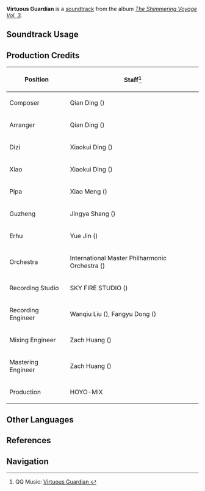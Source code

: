 {{Soundtrack Infobox
|image          = The Shimmering Voyage Vol 3.png
|album          = The Shimmering Voyage Vol. 3
|disc           = 3
|number         = 67
|featured       = 
|featured2      = 
|featured3      = 
|featured_disc  = 
|featured_disc2 = 
|featured_disc3 = 
|youtube_id     = 5UkCjjXQsfw
|spotify_id     = 540v71ADvNVo35oEDA4GOd
|previous       = Polumnia Omnia (Performance Version)
|next           = The Final Feast
}}
'''Virtuous Guardian''' is a [[soundtrack]] from the album ''[[The Shimmering Voyage Vol. 3]]''.

==Soundtrack Usage==
{{Soundtrack Usage|mediaoriginal=1}}

==Production Credits==
{| class="wikitable"
! Position
! Staff<ref>QQ Music: [https://y.qq.com/n/ryqq/songDetail/003EtLJw33evp5 Virtuous Guardian {{zh|空谷皎皎}}]</ref>
|-
! Composer
| Qian Ding ({{zh|丁谦}})
|-
! Arranger
| Qian Ding ({{zh|丁谦}})
|-
! Dizi
| Xiaokui Ding ({{zh|丁晓逵}})
|-
! Xiao
| Xiaokui Ding ({{zh|丁晓逵}})
|-
! Pipa
| Xiao Meng ({{zh|孟霄}})
|-
! Guzheng
| Jingya Shang ({{zh|尚靖雅}})
|-
! Erhu
| Yue Jin ({{zh|金玥}})
|-
! Orchestra
| International Master Philharmonic Orchestra ({{zh|国际首席爱乐乐团}})
|-
! Recording Studio
| SKY FIRE STUDIO ({{zh|九紫天诚录音棚}})
|-
! Recording Engineer
| Wanqiu Liu ({{zh|刘婉秋}}), Fangyu Dong ({{zh|董方昱}})
|-
! Mixing Engineer
| Zach Huang ({{zh|黄巍}})
|-
! Mastering Engineer
| Zach Huang ({{zh|黄巍}})
|-
! Production
| HOYO-MiX
|}
<!--
==Trivia==
-->
==Other Languages==
{{Other Languages
|en      = Virtuous Guardian
|zhs     = 空谷皎皎
|zhs_rm  = 
|zht     = 空谷皎皎
|zht_rm  = 
|zh_tl   = 
|ja      = 孤谷白駒
|ja_rm   = Kokoku Hakku{{Assumed}}
|ja_tl   = 
}}

==References==
{{Reflist}}

==Navigation==
{{Soundtrack Navbox|The Shimmering Voyage|3}}